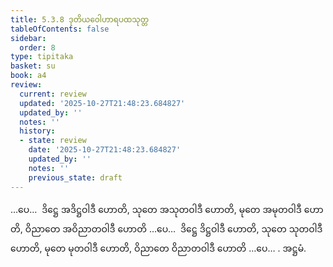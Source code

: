 ```yaml
---
title: 5.3.8 ဒုတိယဝေါဟာရပထသုတ္တ
tableOfContents: false
sidebar:
  order: 8
type: tipitaka
basket: su
book: a4
review:
  current: review
  updated: '2025-10-27T21:48:23.684827'
  updated_by: ''
  notes: ''
  history:
  - state: review
    date: '2025-10-27T21:48:23.684827'
    updated_by: ''
    notes: ''
    previous_state: draft
---
```



<ReviewStatus review={frontmatter.review} showDetails={true} />

<HypothesisAnnotation frontmatter={frontmatter} />

<DynamicBreadcrumb />

<Division number="228" book="a4" e="ch" v="15" p="552">

<Paragraph number="1414" book="a4">
…ပေ…  ဒိဋ္ဌေ အဒိဋ္ဌဝါဒီ ဟောတိ, သုတေ အသုတဝါဒီ ဟောတိ, မုတေ အမုတဝါဒီ ဟောတိ, ဝိညာတေ အဝိညာတဝါဒီ ဟောတိ …ပေ…  ဒိဋ္ဌေ ဒိဋ္ဌဝါဒီ ဟောတိ, သုတေ သုတဝါဒီ ဟောတိ, မုတေ မုတဝါဒီ ဟောတိ, ဝိညာတေ ဝိညာတဝါဒီ ဟောတိ …ပေ… .

</Paragraph>
</Division>

<Paragraph number="1415" type="center" book="a4">
အဋ္ဌမံ.
</Paragraph>